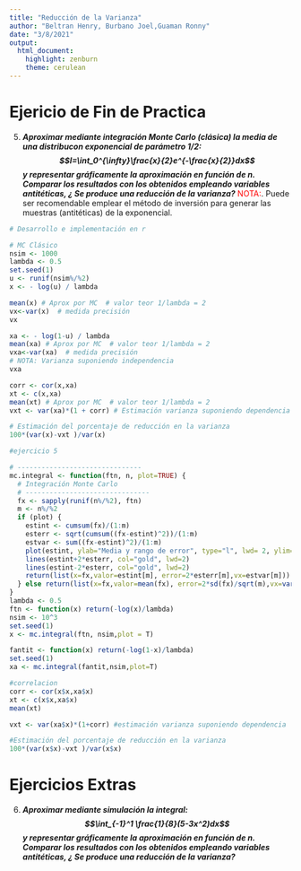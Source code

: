 ```yaml
---
title: "Reducción de la Varianza"
author: "Beltran Henry, Burbano Joel,Guaman Ronny"
date: "3/8/2021"
output: 
  html_document: 
    highlight: zenburn
    theme: cerulean
---
```


# Ejericio de Fin de Practica

5. ***Aproximar  mediante integración Monte Carlo (clásica) la media de una distribucon exponencial de parámetro $1/2$: $$I=\int_0^{\infty}\frac{x}{2}e^{-\frac{x}{2}}dx$$ y representar gráficamente la aproximación en función de $n$. Comparar los resultados con los obtenidos empleando variables antitéticas, ¿ Se produce una reducción de la varianza?***  <span style="color:red">NOTA:</span>. Puede ser recomendable emplear el método de inversión para generar las muestras (antitéticas) de la exponencial.

```r
# Desarrollo e implementación en r 

# MC Clásico
nsim <- 1000
lambda <- 0.5
set.seed(1)
u <- runif(nsim%/%2)
x <- - log(u) / lambda

mean(x) # Aprox por MC  # valor teor 1/lambda = 2
vx<-var(x)  # medida precisión
vx

xa <- - log(1-u) / lambda
mean(xa) # Aprox por MC  # valor teor 1/lambda = 2
vxa<-var(xa)  # medida precisión
# NOTA: Varianza suponiendo independencia
vxa

corr <- cor(x,xa)
xt <- c(x,xa)
mean(xt) # Aprox por MC  # valor teor 1/lambda = 2
vxt <- var(xa)*(1 + corr) # Estimación varianza suponiendo dependencia

# Estimación del porcentaje de reducción en la varianza
100*(var(x)-vxt )/var(x)

```

```r
#ejercicio 5

# -------------------------------
mc.integral <- function(ftn, n, plot=TRUE) {
  # Integración Monte Carlo
  # -------------------------------
  fx <- sapply(runif(n%/%2), ftn)
  m <- n%/%2
  if (plot) {
    estint <- cumsum(fx)/(1:m)
    esterr <- sqrt(cumsum((fx-estint)^2))/(1:m)
    estvar <- sum((fx-estint)^2)/(1:m)
    plot(estint, ylab="Media y rango de error", type="l", lwd= 2, ylim=mean(fx)+2*c(-esterr[1],esterr[1]), xlab="Iteraciones")
    lines(estint+2*esterr, col="gold", lwd=2)
    lines(estint-2*esterr, col="gold", lwd=2)
    return(list(x=fx,valor=estint[m], error=2*esterr[m],vx=estvar[m]))  
  } else return(list(x=fx,valor=mean(fx), error=2*sd(fx)/sqrt(m),vx=var(fx)))
}  
lambda <- 0.5
ftn <- function(x) return(-log(x)/lambda)
nsim <- 10^3
set.seed(1)
x <- mc.integral(ftn, nsim,plot = T)

fantit <- function(x) return(-log(1-x)/lambda)
set.seed(1)
xa <- mc.integral(fantit,nsim,plot=T)

#correlacion
corr <- cor(x$x,xa$x)
xt <- c(x$x,xa$x)
mean(xt)

vxt <- var(xa$x)*(1+corr) #estimación varianza suponiendo dependencia

#Estimación del porcentaje de reducción en la varianza
100*(var(x$x)-vxt )/var(x$x)

```

# Ejercicios Extras

6. ***Aproximar mediante simulación la integral: $$\int_{-1}^1 \frac{1}{8}(5-3x^2)dx$$ y representar gráficamente la aproximación en función de $n$. Comparar los resultados con los obtenidos empleando variables antitéticas, ¿ Se produce una reducción de la varianza?***